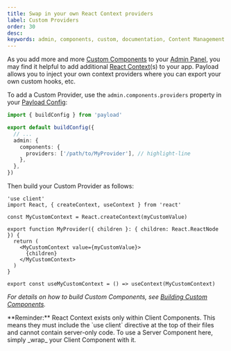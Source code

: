 ```yaml
---
title: Swap in your own React Context providers
label: Custom Providers
order: 30
desc:
keywords: admin, components, custom, documentation, Content Management System, cms, headless, javascript, node, react, nextjs
---
```


As you add more and more [Custom Components](./overview) to your [Admin Panel](../admin/overview), you may find it helpful to add additional [React Context](https://react.dev/learn/scaling-up-with-reducer-and-context)(s) to your app. Payload allows you to inject your own context providers where you can export your own custom hooks, etc.

To add a Custom Provider, use the `admin.components.providers` property in your [Payload Config](../configuration/overview):

```ts
import { buildConfig } from 'payload'

export default buildConfig({
  // ...
  admin: {
    components: {
      providers: ['/path/to/MyProvider'], // highlight-line
    },
  },
})
```

Then build your Custom Provider as follows:

```tsx
'use client'
import React, { createContext, useContext } from 'react'

const MyCustomContext = React.createContext(myCustomValue)

export function MyProvider({ children }: { children: React.ReactNode }) {
  return (
    <MyCustomContext value={myCustomValue}>
      {children}
    </MyCustomContext>
  )
}

export const useMyCustomContext = () => useContext(MyCustomContext)
```

_For details on how to build Custom Components, see [Building Custom Components](./overview#building-custom-components)._

<Banner type="warning">
  **Reminder:** React Context exists only within Client Components. This means they must include the `use client` directive at the top of their files and cannot contain server-only code. To use a Server Component here, simply _wrap_ your Client Component with it.
</Banner>
